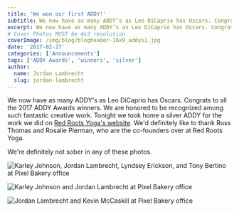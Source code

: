 ```yaml
---
title: 'We won our first ADDY!'
subtitle: We now have as many ADDY’s as Leo DiCaprio has Oscars. Congrats to all the 2017 ADDY Awards winners.
excerpt: We now have as many ADDY’s as Leo DiCaprio has Oscars. Congrats to all the 2017 ADDY Awards winners.
# Cover Photos MUST be 4x3 resolution
coverImage: /img/blog/blogheader-16x9_addys1.jpg
date: '2017-02-27'
categories: ['Announcements']
tags: ['ADDY Awards', 'winners', 'silver']
author:
  name: Jordan Lambrecht
  slug: jordan-lambrecht
---
```


We now have as many ADDY's as Leo DiCaprio has Oscars. Congrats to all the 2017 ADDY Awards winners. We are honored to be recognized among such fantastic creative work. Tonight we took home a silver ADDY for the work we did on [Red Roots Yoga's website](https://redrootsyoga.com/). We'd definitely like to thank Russ Thomas and Rosalie Pierman, who are the co-founders over at Red Roots Yoga.

We're definitely not sober in any of these photos.

![Karley Johnson, Jordan Lambrecht, Lyndsey Erickson, and Tony Bertino at Pixel Bakery office](https://cdn.pixelbakery.com/img/blog/16x9_addys4-1024x576.jpg)

![Karley Johnson and Jordan Lambrecht at Pixel Bakery office](https://cdn.pixelbakery.com/img/blog/16x9_addys2-1024x576.jpg)

![Jordan Lambrecht and Kevin McCaskill at Pixel Bakery office](https://cdn.pixelbakery.com/img/blog/16x9_addys3-1024x576.jpg)
